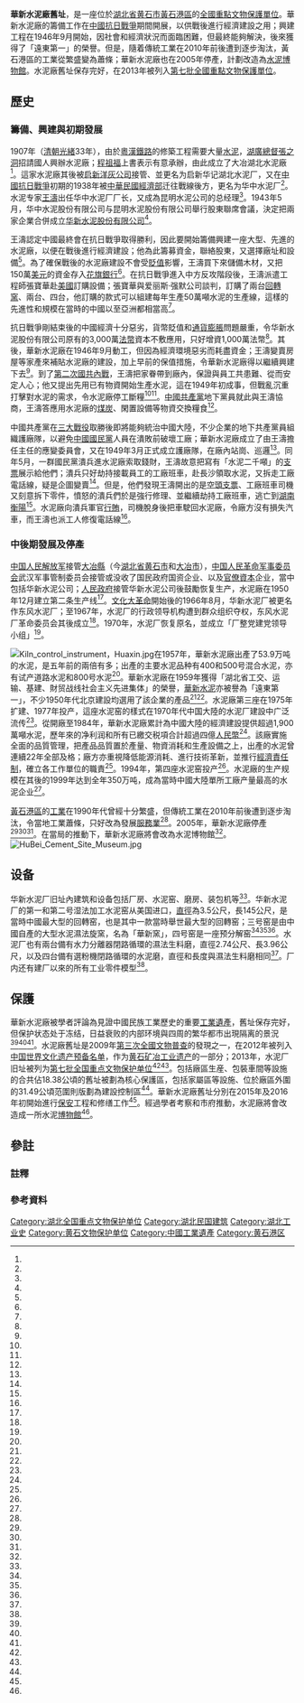 {{文物保护单位
|级别=全国
|图片=[[File:Huaxin_Cement_Company_former_site.jpg|250px]]
|名称=华新水泥厂旧址
|所在=[[湖北省|湖北省]][[黄石市|黄石市]][[黃石港區|黃石港區]]
|分类=近现代重要史迹及代表性建筑
|时代=1946年至2005年
|编号=7-1812
|登录=2013年3月}}
'''華新水泥廠舊址'''，是一座位於[[湖北省|湖北省]][[黄石市|黄石市]][[黃石港區|黃石港區]]的[[全國重點文物保護單位|全國重點文物保護單位]]。華新水泥廠的籌備工作在[[中國抗日戰爭|中國抗日戰爭]]期間開展，以供戰後進行經濟建設之用；興建工程在1946年9月開始，因社會和經濟狀況而面臨困難，但最終能夠解決，後來獲得了「遠東第一」的榮譽。但是，隨着傳統工業在2010年前後遭到逐步淘汰，黃石港區的工業從繁盛變為蕭條；華新水泥廠也在2005年停產，計劃改造為[[水泥|水泥]][[博物館|博物館]]。水泥廠舊址保存完好，在2013年被列入[[第七批全國重點文物保護單位|第七批全國重點文物保護單位]]。

== 歷史 ==
=== 籌備、興建與初期發展 ===
1907年（[[清朝|清朝]][[光緒|光緒]]33年），由於[[粵漢鐵路|粵漢鐵路]]的修築工程需要大量[[水泥|水泥]]，[[湖廣總督|湖廣總督]][[張之洞|張之洞]]招請國人興辦水泥廠；[[程祖福|程祖福]]上書表示有意承辦，由此成立了大冶湖北水泥廠<ref name="長江日報"/>。這家水泥廠其後被[[启新洋灰公司|启新洋灰公司]]接管、並更名为启新华记湖北水泥厂，又在[[中國抗日戰爭|中國抗日戰爭]]初期的1938年被[[中華民國經濟部|中華民國經濟部]]迁往戰線後方，更名为华中水泥厂<ref name="抗日战争纪念网"/>。水泥专家[[王濤_(1905年)|王濤]]出任华中水泥厂厂长，又成為昆明水泥公司的总经理<ref name="抗日战争纪念网"/>。1943年5月，华中水泥股份有限公司与昆明水泥股份有限公司舉行股東聯席會議，決定把兩家企業合併成立[[华新水泥股份有限公司|华新水泥股份有限公司]]<ref name="西部水泥网"/>。

王濤認定中國最終會在抗日戰爭取得勝利，因此要開始籌備興建一座大型、先進的水泥廠，以便在戰後進行經濟建設；他為此籌募資金，聯絡股東，又選擇廠址和設備<ref name="水泥技術"/>。為了確保戰後的水泥廠建設不會受[[貶值|貶值]]影響，王濤買下{{link-en|林場|Tree farm}}來儲備木材，又把150萬[[美元|美元]]的資金存入[[花旗銀行|花旗銀行]]<ref name="水泥技術"/>。在抗日戰爭進入中方反攻階段後，王濤派遣工程師張寶華赴[[美國|美國]]訂購設備；張寶華與爱丽斯·强默公司談判，訂購了兩台[[回轉窯|回轉窯]]、兩台{{link-en|生料磨|Rawmill}}、四台{{link-en|水泥磨|Cement mill}}，他訂購的款式可以組建每年生產50萬噸水泥的生產線，這樣的先進性和規模在當時的中國以至亞洲都相當高<ref name="水泥技術"/>。

抗日戰爭剛結束後的中國經濟十分惡劣，貨幣貶值和[[通貨膨脹|通貨膨脹]]問題嚴重，令华新水泥股份有限公司原有的3,000萬[[法幣|法幣]]資本不敷應用，只好增資1,000萬法幣<ref name="水泥技術"/>。其後，華新水泥廠在1946年9月動工，但因為經濟環境惡劣而耗盡資金；王濤變賣房屋等家產來補貼水泥廠的建設，加上早前的保值措施，令華新水泥廠得以繼續興建下去<ref name="水泥技術"/>。到了[[第二次國共內戰|第二次國共內戰]]，王濤把家眷帶到廠內，保證與員工共患難、從而安定人心；他又提出先用已有物資開始生產水泥，這在1949年初成事{{efn|華新水泥廠投產的月份有爭議，一說為1949年2月，另一說為同年4月。}}，但戰亂沉重打擊對水泥的需求，令水泥廠停工斷糧<ref name="水泥技術"/><ref name="中国建材"/>。[[中國共產黨|中國共產黨]]地下黨員就此與王濤協商，王濤答應用水泥廠的[[煤炭|煤炭]]、閑置設備等物資交換糧食<ref name="水泥技術"/>。

中國共產黨在[[三大戰役|三大戰役]]取勝後即將能夠統治中國大陸，不少企業的地下共產黨員組織護廠隊，以避免[[中國國民黨|中國國民黨]]人員在潰敗前破壞工廠；華新水泥廠成立了由王濤擔任主任的應變委員會，又在1949年3月正式成立護廠隊，在廠內站崗、巡邏<ref name="水泥技術"/>。同年5月，一群國民黨潰兵進水泥廠索取錢財，王濤故意把寫有「水泥二千噸」的[[支票|支票]]展示給他們；潰兵只好劫持接載員工的工廠班車，赴長沙領取水泥，又拆走工廠電話線，疑是企圖變賣<ref name="水泥技術"/>。但是，他們發現王濤開出的是[[空頭支票|空頭支票]]、工廠班車司機又刻意拆下零件，憤怒的潰兵們於是強行修理、並繼續劫持工廠班車，逃亡到[[湖南|湖南]][[衡陽|衡陽]]<ref name="水泥技術"/>。水泥廠向潰兵軍官[[行賄|行賄]]，司機脫身後把車駛回水泥廠，令廠方沒有損失汽車，而王濤也派工人修復電話線<ref name="水泥技術"/>。

=== 中後期發展及停產 ===
[[中国人民解放军|中国人民解放军]]接管[[大冶縣|大冶縣]]（今[[湖北省|湖北省]][[黄石市|黄石市]]和[[大冶市|大冶市]]），[[中国人民革命军事委员会|中国人民革命军事委员会]]武汉军事管制委员会接管或没收了国民政府国资企业、以及[[官僚資本主義|官僚資本]]企业，當中包括华新水泥公司；[[人民政府|人民政府]]接管华新水泥公司後鼓勵恢复生产，水泥廠在1950年12月建立第二条生产线<ref name="华新水泥股份有限公司"/>。[[文化大革命|文化大革命]]開始後的1966年8月，华新水泥厂被更名作东风水泥厂；至1967年，水泥厂的行政领导机构遭到群众组织夺权，东风水泥厂革命委员会其後成立<ref name="湖北人民出版社"/>。1970年，水泥厂恢复原名，並成立「厂整党建党领导小组」<ref name="湖北人民出版社"/>。

[[File:Kiln_control_instrument，Huaxin.jpg|right]]在1957年，華新水泥廠出產了53.9万吨的水泥，是五年前的兩倍有多；出產的主要水泥品种有400和500号混合水泥，亦有试产道路水泥和800号水泥<ref name="华新水泥股份有限公司"/>。華新水泥廠在1959年獲得「湖北省工交、运输、基建、財贸战线社会主义先进集体」的榮譽，[[華新水泥|華新水泥]]亦被譽為「遠東第一」，不少1950年代北京建設均選用了該企業的產品<ref name="經濟日報"/><ref name="湖北省志"/>。水泥廠第三座{{link-en|水泥窑|Cement kiln}}在1975年扩建、1977年投产，這座水泥窑的樣式在1970年代中国大陸的水泥厂建設中广泛流传<ref name="孙永生"/>。從開廠至1984年，華新水泥廠累計為中國大陸的經濟建設提供超過1,900萬噸水泥，歷年來的净利润和所有已繳交税項合計超過四億[[人民幣|人民幣]]<ref name="中国建材"/>。該廠實施全面的品質管理，把產品品質置於產量、物資消耗和生產設備之上，出產的水泥曾連續22年全部及格；廠方亦重視降低能源消耗、進行技術革新，並推行[[經濟責任制|經濟責任制]]，確立各工作單位的職責<ref name="中国建材"/>。1994年，第四座水泥窑投产<ref name="孙永生"/>。水泥廠的生产规模在其後的1999年达到全年350万吨，成為當時中國大陸單所工廠产量最高的水泥企业<ref name="中国水泥研究院"/>。

[[黃石港區|黃石港區]]的[[工業|工業]]在1990年代曾經十分繁盛，但傳統工業在2010年前後遭到逐步淘汰，令當地工業蕭條，只好改為發展[[服務業|服務業]]<ref name="楚天金報"/>。2005年，華新水泥廠停產{{efn|華新水泥廠停產的原因有爭議，一種說法認為生產水泥造成污染、又消耗不少能源，因此華新水泥廠以環保理由停產；另一種說法指，華新水泥廠是因為现代水泥工业的发展和城市建设的需求而停止運作。}}<ref name="經濟日報"/><ref name="孙永生"/><ref name="东楚晚报"/>。在當局的推動下，華新水泥廠將會改為水泥博物館<ref name="經濟日報"/>。
[[File:HuBei_Cement_Site_Museum.jpg|right]]

== 设备 ==
华新水泥厂旧址內建筑和设备包括厂房、水泥窑、磨房、装包机等<ref name="东楚晚报"/>。华新水泥厂的第一和第二号湿法加工水泥窑从美国进口，[[直徑|直徑]]為3.5公尺，長145公尺，是當時中國最大型的回轉窑，也是其中一款當時舉世最大型的回轉窑；三号窑是由中國自產的大型水泥濕法旋窯，名為「華新窯」，四号窑是一座预分解窑<ref name="長江日報"/><ref name="水泥技術"/><ref name="孙永生"/>。水泥厂也有兩台備有水力分離器閉路循環的濕法生料磨，直徑2.74公尺、長3.96公尺，以及四台備有選粉機閉路循環的水泥磨，直徑和長度與濕法生料磨相同<ref name="水泥技術"/>。厂内还有建厂以來的所有工业零件模型<ref name="孙永生"/>。

== 保護 ==
華新水泥廠被學者評論為見證中國民族工業歷史的重要[[工業遺產|工業遺產]]，舊址保存完好，但保护状态处于冻结，日益衰败的内部环境與四周的繁华都市出現隔离的景況<ref name="長江日報"/><ref name="孙永生"/><ref name="楚天都市報"/>。水泥廠舊址是2009年[[第三次全國文物普查|第三次全國文物普查]]的發現之一，在2012年被列入[[中国世界文化遗产预备名单|中国世界文化遗产预备名单]]，作为[[黄石矿冶工业遗产|黄石矿冶工业遗产]]的一部分；2013年，水泥厂旧址被列为[[第七批全国重点文物保护单位|第七批全国重点文物保护单位]]<ref name="長江日報"/><ref name="孙永生"/>。包括廠區生産、包裝車間等設施的合共佔18.38公頃的舊址被劃為核心保護區，包括家屬區等設施、位於廠區外圍的31.49公頃范圍則版劃為建設控制區<ref name="楚天都市報"/>。華新水泥廠舊址分別在2015年及2016年初開始進行[[保安|保安]]工程和修缮工作<ref name="东楚晚报"/>。經過學者考察和市府推動，水泥廠將會改造成一所水泥[[博物館|博物館]]<ref name="經濟日報"/>。

== 參註 ==
=== 註釋 ===
{{notelist}}

=== 參考資料 ===
{{reflist|2|refs=
<ref name="長江日報">{{cite news|author1=管菁|author2=胡雅年|author3=陳飛|title=曾經遠東第一 華新水泥廠舊址申報文保國字號|url=http://news.sina.com/oth/cjdaily/000-101-101-102/2009-01-05/18433539265.html|accessdate=2016-07-19|agency=長江日報|date=2009-01-05|archiveurl=https://archive.is/I2hqF|archivedate=2016-07-19|deadurl=no}}</ref>
<ref name="西部水泥网">{{cite web|title=水泥史话之——昆明水泥厂|url=http://www.xbsn.com/news/shuinishijiao/2010-08-26/2380.html|website=西部水泥网|accessdate=2016-07-19|archiveurl=https://archive.is/ugL0e|archivedate=2016-07-19|deadurl=no|date=2010-08-26}}</ref>
<ref name="抗日战争纪念网">{{cite web|author1=赵丁言 (编)|author2=胡少怀|title=在抗战硝烟中建立的华中水泥厂|url=http://www.krzzjn.com/html/1568.html|website=抗日战争纪念网|accessdate=2016-07-19|archiveurl=https://archive.is/rzZP8|archivedate=2016-07-19|deadurl=no|date=2014-05-31}}</ref>
<ref name="水泥技術">{{cite journal|author1=周醉天|author2=韓長凱|title=中國水泥史話(8)——王濤與華新水泥廠|journal=水泥技術|year=2012|issue=2|doi=10.3969/j.issn.1001-6171.2012.02.001}}</ref>
<ref name="华新水泥股份有限公司">{{cite web|author1=李盛华|title=华新百年历程之三|url=http://www.huaxincem.com/huaxin-history/2009/0707/1217.html|website=华新水泥股份有限公司|accessdate=2016-07-21|archiveurl=https://archive.is/jxfH1|archivedate=2016-07-21|deadurl=no|date=2009-07-07}}</ref>
<ref name="經濟日報">{{cite news|author1=王玉燕|title=黃石／水泥廠轉生術 變身博物館|url=http://udn.com/news/story/7332/1842564-%E9%BB%83%E7%9F%B3%EF%BC%8F%E6%B0%B4%E6%B3%A5%E5%BB%A0%E8%BD%89%E7%94%9F%E8%A1%93-%E8%AE%8A%E8%BA%AB%E5%8D%9A%E7%89%A9%E9%A4%A8|accessdate=2016-07-21|agency=經濟日報|date=2016-07-21|archiveurl=https://archive.is/trmxG|archivedate=2016-07-21|deadurl=no}}</ref>
<ref name="湖北省志">{{cite book|author1=湖北省地方志编纂委员会|title=湖北省志: 建材|publisher=武汉大学出版社}}</ref>
<ref name="湖北人民出版社">{{cite book|title=中国共产党湖北省黄石市组织史资料, 1922-1987|publisher=湖北人民出版社|year=1992}}</ref>
<ref name="中国建材">{{cite journal|author1=江辉|title=抓住提高经济效益这个中心——华新水泥厂提高经济效益的调查|journal=中国建材|year=1984}}</ref>
<ref name="孙永生">{{cite conference|author1=孙永生|author2=郑莉娟|author3=李洪斌|title=工业遗产所在街区的整体保护——以华新水泥厂旧址历史文化街区保护规划为例|conference=城乡治理与规划改革——2014中国城市规划年会|date=2014-09-13}}</ref>
<ref name="楚天金報">{{cite news|author1=鄧偉|title=工業老城區崛起服務業生力軍|url=http://news.sina.com.tw/article/20140806/13053913.html|accessdate=2016-07-23|agency=楚天金報|date=2014-08-06|archiveurl=https://archive.is/RiXwE|archivedate=2016-07-23|deadurl=no}}</ref>
<ref name="中国水泥研究院">{{cite web|author1=郑建辉|title=华新水泥：顺势而为 持续发展动力强劲|url=http://yjy.ccement.com/newsdetail.aspx?id=7498974898685|website=中国水泥研究院|accessdate=2016-07-23|archiveurl=https://archive.is/oeU0R|archivedate=2016-07-23|deadurl=no|date=2014-07-03}}</ref>
<ref name="东楚晚报">{{cite news|author1=石勇|author2=廖晓慧|title=华新水泥旧址文物修缮全面铺开|url=http://toutiao.com/i6265798665131000322/|accessdate=2016-07-24|agency=东楚晚报|date=2016-03-25|archiveurl=https://archive.is/l3Q8S|archivedate=2016-07-24|deadurl=no}}</ref>
<ref name="楚天都市報">{{cite news|author1=王舒嫻|title=黃石初擬城區首批紫線專項規劃|url=http://www.hb.xinhua.org/2007zfwq/2012-04/17/content_25083294.htm|accessdate=2016-07-25|agency=楚天都市報|date=2012-04-17|archiveurl=https://archive.is/q2GdJ|archivedate=2016-07-25|deadurl=no}}</ref>
}}

{{湖北全国重点文物保护单位}}

[[Category:湖北全国重点文物保护单位|Category:湖北全国重点文物保护单位]]
[[Category:湖北民国建筑|Category:湖北民国建筑]]
[[Category:湖北工业史|Category:湖北工业史]]
[[Category:黄石文物保护单位|Category:黄石文物保护单位]]
[[Category:中國工業遺產|Category:中國工業遺產]]
[[Category:黄石港区|Category:黄石港区]]
